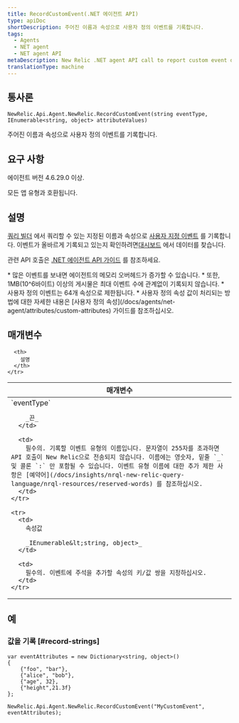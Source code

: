 ```yaml
---
title: RecordCustomEvent(.NET 에이전트 API)
type: apiDoc
shortDescription: 주어진 이름과 속성으로 사용자 정의 이벤트를 기록합니다.
tags:
  - Agents
  - NET agent
  - NET agent API
metaDescription: New Relic .NET agent API call to report custom event data to New Relic.
translationType: machine
---
```


## 통사론

```
NewRelic.Api.Agent.NewRelic.RecordCustomEvent(string eventType, IEnumerable<string, object> attributeValues)
```

주어진 이름과 속성으로 사용자 정의 이벤트를 기록합니다.

## 요구 사항

에이전트 버전 4.6.29.0 이상.

모든 앱 유형과 호환됩니다.

## 설명

[쿼리 빌더](/docs/query-your-data/explore-query-data/query-builder/introduction-query-builder) 에서 쿼리할 수 있는 지정된 이름과 속성으로 [사용자 지정 이벤트](/docs/data-analysis/metrics/analyze-your-metrics/data-collection-metric-timeslice-event-data#event-data) 를 기록합니다. 이벤트가 올바르게 기록되고 있는지 확인하려면[대시보드](/docs/query-your-data/explore-query-data/dashboards/introduction-new-relic-one-dashboards) 에서 데이터를 찾습니다.

관련 API 호출은 [.NET 에이전트 API 가이드](/docs/agents/net-agent/api-guides/guide-using-net-agent-api#custom-data) 를 참조하세요.

<Callout variant="important">
  * 많은 이벤트를 보내면 에이전트의 메모리 오버헤드가 증가할 수 있습니다.
  * 또한, 1MB(10^6바이트) 이상의 게시물은 최대 이벤트 수에 관계없이 기록되지 않습니다.
  * 사용자 정의 이벤트는 64개 속성으로 제한됩니다.
  * 사용자 정의 속성 값이 처리되는 방법에 대한 자세한 내용은 [사용자 정의 속성](/docs/agents/net-agent/attributes/custom-attributes) 가이드를 참조하십시오.
</Callout>

## 매개변수

<table>
  <thead>
    <tr>
      <th width="25%">
        매개변수
      </th>

      <th>
        설명
      </th>
    </tr>
  </thead>

  <tbody>
    <tr>
      <td>
        `eventType`

        _끈_
      </td>

      <td>
        필수의. 기록할 이벤트 유형의 이름입니다. 문자열이 255자를 초과하면 API 호출이 New Relic으로 전송되지 않습니다. 이름에는 영숫자, 밑줄 `_` 및 콜론 `:` 만 포함될 수 있습니다. 이벤트 유형 이름에 대한 추가 제한 사항은 [예약어](/docs/insights/nrql-new-relic-query-language/nrql-resources/reserved-words) 를 참조하십시오.
      </td>
    </tr>

    <tr>
      <td>
        속성값

        _IEnumerable&lt;string, object>_
      </td>

      <td>
        필수의. 이벤트에 주석을 추가할 속성의 키/값 쌍을 지정하십시오.
      </td>
    </tr>
  </tbody>
</table>

## 예

### 값을 기록 [#record-strings]

```
var eventAttributes = new Dictionary<string, object>() 
{
    {"foo", "bar"},
    {"alice", "bob"}, 
    {"age", 32}, 
    {"height",21.3f}
};

NewRelic.Api.Agent.NewRelic.RecordCustomEvent("MyCustomEvent", eventAttributes);
```